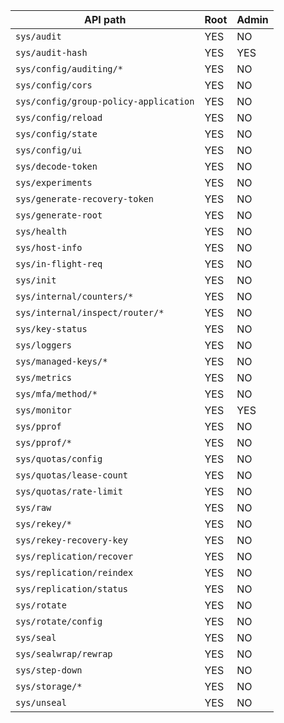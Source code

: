 <a id="/#privileged-endpoints" />

API path                              | Root     | Admin
------------------------------------- | -------- | -----
`sys/audit`                           | YES      | NO
`sys/audit-hash`                      | YES      | YES
`sys/config/auditing/*`               | YES      | NO
`sys/config/cors`                     | YES      | NO
`sys/config/group-policy-application` | YES      | NO
`sys/config/reload`                   | YES      | NO
`sys/config/state`                    | YES      | NO
`sys/config/ui`                       | YES      | NO
`sys/decode-token`                    | YES      | NO
`sys/experiments`                     | YES      | NO
`sys/generate-recovery-token`         | YES      | NO
`sys/generate-root`                   | YES      | NO
`sys/health`                          | YES      | NO
`sys/host-info`                       | YES      | NO
`sys/in-flight-req`                   | YES      | NO
`sys/init`                            | YES      | NO
`sys/internal/counters/*`             | YES      | NO
`sys/internal/inspect/router/*`       | YES      | NO
`sys/key-status`                      | YES      | NO
`sys/loggers`                         | YES      | NO
`sys/managed-keys/*`                  | YES      | NO
`sys/metrics`                         | YES      | NO
`sys/mfa/method/*`                    | YES      | NO
`sys/monitor`                         | YES      | YES
`sys/pprof`                           | YES      | NO
`sys/pprof/*`                         | YES      | NO
`sys/quotas/config`                   | YES      | NO
`sys/quotas/lease-count`              | YES      | NO
`sys/quotas/rate-limit`               | YES      | NO
`sys/raw`                             | YES      | NO
`sys/rekey/*`                         | YES      | NO
`sys/rekey-recovery-key`              | YES      | NO
`sys/replication/recover`             | YES      | NO
`sys/replication/reindex`             | YES      | NO
`sys/replication/status`              | YES      | NO
`sys/rotate`                          | YES      | NO
`sys/rotate/config`                   | YES      | NO
`sys/seal`                            | YES      | NO
`sys/sealwrap/rewrap`                 | YES      | NO
`sys/step-down`                       | YES      | NO
`sys/storage/*`                       | YES      | NO
`sys/unseal`                          | YES      | NO